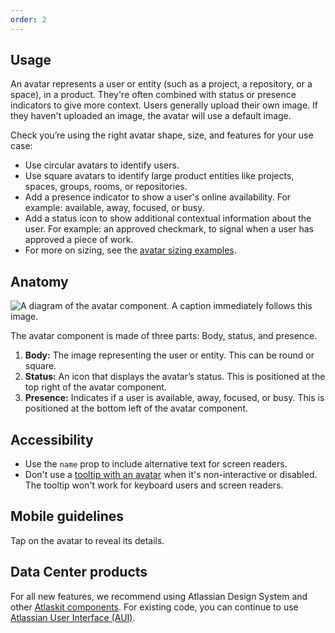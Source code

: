 ```yaml
---
order: 2
---
```


## Usage

An avatar represents a user or entity (such as a project, a repository, or a space), in a product.
They're often combined with status or presence indicators to give more context. Users generally
upload their own image. If they haven't uploaded an image, the avatar will use a default image.

Check you’re using the right avatar shape, size, and features for your use case:

- Use circular avatars to identify users.
- Use square avatars to identify large product entities like projects, spaces, groups, rooms, or
  repositories.
- Add a presence indicator to show a user's online availability. For example: available, away,
  focused, or busy.
- Add a status icon to show additional contextual information about the user. For example: an
  approved checkmark, to signal when a user has approved a piece of work.
- For more on sizing, see the [avatar sizing examples](/components/avatar/examples#size).

## Anatomy

![A diagram of the avatar component. A caption immediately follows this image.](images/anatomy.png)

The avatar component is made of three parts: Body, status, and presence.

1. **Body:** The image representing the user or entity. This can be round or square.
2. **Status:** An icon that displays the avatar’s status. This is positioned at the top right of the
   avatar component.
3. **Presence:** Indicates if a user is available, away, focused, or busy. This is positioned at the
   bottom left of the avatar component.

## Accessibility

- Use the `name` prop to include alternative text for screen readers.
- Don't use a [tooltip with an avatar](examples#displaying-a-tooltip) when it's non-interactive or
  disabled. The tooltip won't work for keyboard users and screen readers.

## Mobile guidelines

Tap on the avatar to reveal its details.

## Data Center products

For all new features, we recommend using Atlassian Design System and other
[Atlaskit components](https://atlaskit.atlassian.com/). For existing code, you can continue to use
[Atlassian User Interface (AUI)](https://aui.atlassian.com/).

